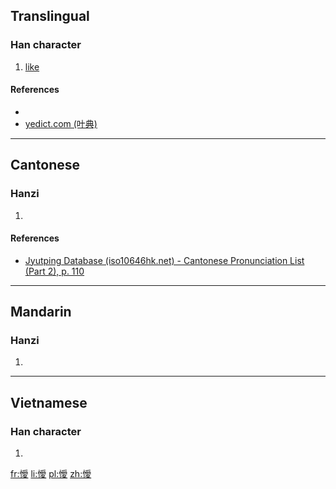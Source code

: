 ==Translingual==

===Han character===
{{Han char|rn=61|rad=心|as=13|sn=16|four=|canj=心月月水 (PBBE)}}

# [[like]]

====References====
* {{Han ref|kx=0406.141|hdz=42362.040|uh=61D3|ud=25043}}
*[http://yedict.com/htm/61/61D3.htm yedict.com (叶典)]

----

==Cantonese==

===Hanzi===
{{yue-hanzi|jyut=[[oi3]], [[ngoi3]]|y=oi3, ngoi3}}

# {{defn|lang=yue|sort=心13}}

====References====
* [http://www.iso10646hk.net/jp/document/download.jsp Jyutping Database (iso10646hk.net) - Cantonese Pronunciation List (Part 2), p. 110]

----

==Mandarin==

===Hanzi===
{{cmn-hanzi|pin=[[ài]] ([[ai4]])|wg=ai<sup>4</sup>}}

# {{defn|lang=cmn|sort=心13}}

----

==Vietnamese==

===Han character===
{{vi-readings|rs=心13| hanviet = áy}}

# {{defn|lang=vi|sort=心13}}

[[fr:懓]]
[[li:懓]]
[[pl:懓]]
[[zh:懓]]